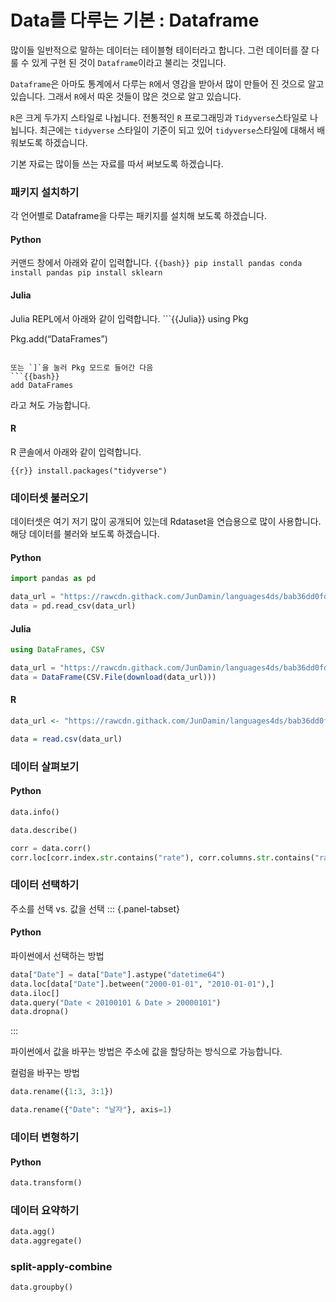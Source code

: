 # Data를 다루는 기본 : Dataframe

많이들 일반적으로 말하는 데이터는 테이블형 테이터라고 합니다.
그런 데이터를 잘 다룰 수 있게 구현 된 것이 `Dataframe`이라고 불리는 것입니다.

`Dataframe`은 아마도 통계에서 다루는 `R`에서 영감을 받아서 많이 만들어 진 것으로 알고 있습니다.
그래서 `R`에서 따온 것들이 많은 것으로 알고 있습니다.

`R`은 크게 두가지 스타일로 나뉩니다. 전통적인 `R` 프로그래밍과 `Tidyverse`스타일로 나뉩니다.
최근에는 `tidyverse` 스타일이 기준이 되고 있어 `tidyverse`스타일에 대해서 배워보도록 하겠습니다.


기본 자료는 많이들 쓰는 자료를 따서 써보도록 하겠습니다.

### 패키지 설치하기

각 언어별로 Dataframe을 다루는 패키지를 설치해 보도록 하겠습니다.

::: {.panel-tabset}

#### Python
커맨드 창에서 아래와 같이 입력합니다.
```{{bash}}
pip install pandas
conda install pandas
pip install sklearn
```

#### Julia
Julia REPL에서 아래와 같이 입력합니다.
```{{Julia}}
using Pkg

Pkg.add("DataFrames")
```

또는 `]`을 눌러 Pkg 모드로 들어간 다음 
```{{bash}}
add DataFrames
```
라고 쳐도 가능합니다.

#### R

R 콘솔에서 아래와 같이 입력합니다.

```{{r}}
install.packages("tidyverse")
```
:::

### 데이터셋 불러오기

데이터셋은 여기 저기 많이 공개되어 있는데 Rdataset을 연습용으로 많이 사용합니다.
해당 데이터를 불러와 보도록 하겠습니다.

::: {.panel-tabset}


#### Python 

```python
import pandas as pd

data_url = "https://rawcdn.githack.com/JunDamin/languages4ds/bab36dd0fd3b7f3e0fc0e710947113a625b88405/datasets/Korean_demographics_2000-2022.csv"
data = pd.read_csv(data_url)
```

#### Julia

```julia
using DataFrames, CSV

data_url = "https://rawcdn.githack.com/JunDamin/languages4ds/bab36dd0fd3b7f3e0fc0e710947113a625b88405/datasets/Korean_demographics_2000-2022.csv"
data = DataFrame(CSV.File(download(data_url)))
```

#### R

```r
data_url <- "https://rawcdn.githack.com/JunDamin/languages4ds/bab36dd0fd3b7f3e0fc0e710947113a625b88405/datasets/Korean_demographics_2000-2022.csv"

data = read.csv(data_url)

```
:::

### 데이터 살펴보기


::: {.panel-tabset}

#### Python

```python
data.info()
```


```python
data.describe()
```

```python
corr = data.corr()
corr.loc[corr.index.str.contains("rate"), corr.columns.str.contains("rate")]
```
:::

### 데이터 선택하기


주소를 선택 vs. 값을 선택
::: {.panel-tabset}

#### Python

파이썬에서 선택하는 방법
```python
data["Date"] = data["Date"].astype("datetime64")
data.loc[data["Date"].between("2000-01-01", "2010-01-01"),]
data.iloc[]
data.query("Date < 20100101 & Date > 20000101")
data.dropna()
```

:::

파이썬에서 값을 바꾸는 방법은 주소에 값을 할당하는 방식으로 가능합니다.

컬럼을 바꾸는 방법

```python
data.rename({1:3, 3:1})
```

```python
data.rename({"Date": "날자"}, axis=1)
```

### 데이터 변형하기

::: {.panel-tabset}

#### Python

```python
data.transform()
```

:::


### 데이터 요약하기

```python
data.agg()
data.aggregate()
```


### split-apply-combine

```python
data.groupby()
```